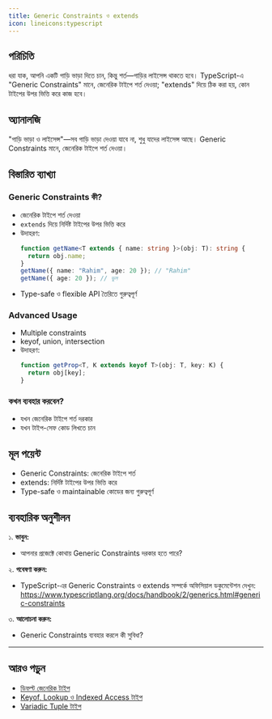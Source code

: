 ```yaml
---
title: Generic Constraints ও extends
icon: lineicons:typescript
---
```


## পরিচিতি

ধরা যাক, আপনি একটি গাড়ি ভাড়া দিতে চান, কিন্তু শর্ত—গাড়ির লাইসেন্স থাকতে হবে। TypeScript-এ "Generic Constraints" মানে, জেনেরিক টাইপে শর্ত দেওয়া; "extends" দিয়ে ঠিক করা হয়, কোন টাইপের উপর ভিত্তি করে কাজ হবে।

## অ্যানালজি

"গাড়ি ভাড়া ও লাইসেন্স"—সব গাড়ি ভাড়া দেওয়া যাবে না, শুধু যাদের লাইসেন্স আছে। Generic Constraints মানে, জেনেরিক টাইপে শর্ত দেওয়া।

## বিস্তারিত ব্যাখ্যা

### Generic Constraints কী?
- জেনেরিক টাইপে শর্ত দেওয়া
- `extends` দিয়ে নির্দিষ্ট টাইপের উপর ভিত্তি করে
- উদাহরণ:
  ```typescript
  function getName<T extends { name: string }>(obj: T): string {
    return obj.name;
  }
  getName({ name: "Rahim", age: 20 }); // "Rahim"
  getName({ age: 20 }); // ভুল
  ```
- Type-safe ও flexible API তৈরিতে গুরুত্বপূর্ণ

### Advanced Usage
- Multiple constraints
- keyof, union, intersection
- উদাহরণ:
  ```typescript
  function getProp<T, K extends keyof T>(obj: T, key: K) {
    return obj[key];
  }
  ```

### কখন ব্যবহার করবেন?
- যখন জেনেরিক টাইপে শর্ত দরকার
- যখন টাইপ-সেফ কোড লিখতে চান

## মূল পয়েন্ট

- Generic Constraints: জেনেরিক টাইপে শর্ত
- extends: নির্দিষ্ট টাইপের উপর ভিত্তি করে
- Type-safe ও maintainable কোডের জন্য গুরুত্বপূর্ণ

## ব্যবহারিক অনুশীলন

১. **ভাবুন:**
   - আপনার প্রজেক্টে কোথায় Generic Constraints দরকার হতে পারে?

২. **গবেষণা করুন:**
   - TypeScript-এর Generic Constraints ও extends সম্পর্কে অফিসিয়াল ডকুমেন্টেশন দেখুন: https://www.typescriptlang.org/docs/handbook/2/generics.html#generic-constraints

৩. **আলোচনা করুন:**
   - Generic Constraints ব্যবহার করলে কী সুবিধা?

---

## আরও পড়ুন
- [ডিফল্ট জেনেরিক টাইপ](/typescript/default-generics)
- [Keyof, Lookup ও Indexed Access টাইপ](/typescript/keyof-lookup)
- [Variadic Tuple টাইপ](/typescript/variadic-tuple)
